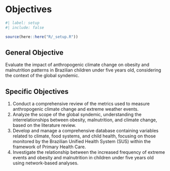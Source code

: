 # Objectives

```r
#| label: setup
#| include: false

source(here::here("R/_setup.R"))
```

## General Objective

Evaluate the impact of anthropogenic climate change on obesity and malnutrition patterns in Brazilian children under five years old, considering the context of the global syndemic.

## Specific Objectives

1. Conduct a comprehensive review of the metrics used to measure anthropogenic climate change and extreme weather events.
2. Analyze the scope of the global syndemic, understanding the interrelationships between obesity, malnutrition, and climate change, based on the literature review.
3. Develop and manage a comprehensive database containing variables related to climate, food systems, and child health, focusing on those monitored by the Brazilian Unified Health System (SUS) within the framework of Primary Health Care.
4. Investigate the relationship between the increased frequency of extreme events and obesity and malnutrition in children under five years old using network-based analyses.
